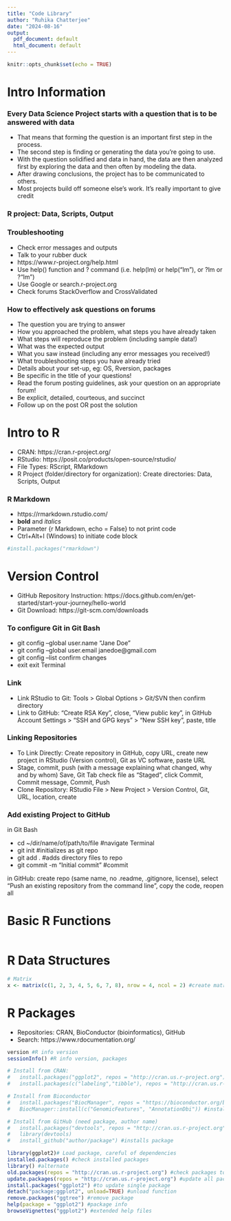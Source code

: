 ```yaml
---
title: "Code Library"
author: "Ruhika Chatterjee"
date: "2024-08-16"
output:
  pdf_document: default
  html_document: default
---
```


```r
knitr::opts_chunk$set(echo = TRUE)
```


# Intro Information

### Every Data Science Project starts with a question that is to be answered with data
- That means that forming the question is an important first step in the process.
- The second step is finding or generating the data you’re going to use.
- With the question solidified and data in hand, the data are then analyzed first by exploring the data and then often by modeling the data.
- After drawing conclusions, the project has to be communicated to others.
- Most projects build off someone else’s work. It’s really important to give credit

### R project: Data, Scripts, Output

### Troubleshooting
- Check error messages and outputs
- Talk to your rubber duck
- https://www.r-project.org/help.html
- Use help() function and ? command (i.e. help(lm) or help("lm"), or ?lm or ?"lm")
- Use Google or search.r-project.org 
- Check forums StackOverflow and CrossValidated

### How to effectively ask questions on forums
- The question you are trying to answer
- How you approached the problem, what steps you have already taken
- What steps will reproduce the problem (including sample data!)
- What was the expected output
- What you saw instead (including any error messages you received!)
- What troubleshooting steps you have already tried
- Details about your set-up, eg: OS, Rversion, packages
- Be specific in the title of your questions!
- Read the forum posting guidelines, ask your question on an appropriate forum!
- Be explicit, detailed, courteous, and succinct
- Follow up on the post OR post the solution


# Intro to R

- CRAN: https://cran.r-project.org/
- RStudio: https://posit.co/products/open-source/rstudio/
- File Types: RScript, RMarkdown
- R Project (folder/directory for organization): Create directories: Data, Scripts, Output

### R Markdown
- https://rmarkdown.rstudio.com/
- **bold** and *italics*
- Parameter {r Markdown, echo = False} to not print code
- Ctrl+Alt+I (Windows) to initiate code block
``` r
#install.packages("rmarkdown")
```


# Version Control
- GitHub Repository Instruction: https://docs.github.com/en/get-started/start-your-journey/hello-world
- Git Download: https://git-scm.com/downloads

### To configure Git in Git Bash
- git config --global user.name "Jane Doe"
- git config --global user.email janedoe@gmail.com
- git config --list           confirm changes
- exit                        exit Terminal

### Link

- Link RStudio to Git: Tools > Global Options > Git/SVN then confirm directory
- Link to GitHub: "Create RSA Key", close, “View public key”, in GitHub Account Settings > “SSH and GPG keys” > “New SSH key”, paste, title

### Linking Repositories
- To Link Directly: Create repository in GitHub, copy URL, create new project in RStudio (Version control), Git as VC software, paste URL
- Stage, commit, push (with a message explaining what changed, why and by whom)
Save, Git Tab check file as "Staged", click Commit, Commit message, Commit, Push
- Clone Repository: RStudio File > New Project > Version Control, Git, URL, location, create

### Add existing Project to GitHub
in Git Bash

- cd ~/dir/name/of/path/to/file #navigate Terminal
- git init #initializes as git repo
- git add . #adds directory files to repo
- git commit -m "Initial commit" #commit

in GitHub: create repo (same name, no .readme, .gitignore, license), select “Push an existing repository from the command line”, copy the code, reopen all


# Basic R Functions
``` r

```


# R Data Structures
``` r
# Matrix
x <- matrix(c(1, 2, 3, 4, 5, 6, 7, 8), nrow = 4, ncol = 2) #create matrix

```


# R Packages
- Repositories: CRAN, BioConductor (bioinformatics), GitHub
- Search: https://www.rdocumentation.org/
``` r
version #R info version
sessionInfo() #R info version, packages

# Install from CRAN:
#   install.packages("ggplot2", repos = "http://cran.us.r-project.org") #install
#   install.packages(c("labeling","tibble"), repos = "http://cran.us.r-project.org") #multiple

# Install from Bioconductor
#   install.packages("BiocManager", repos = "https://bioconductor.org/biocLite.R")
#   BiocManager::install(c("GenomicFeatures", "AnnotationDbi")) #install package

# Install from GitHub (need package, author name)
#   install.packages("devtools", repos = "http://cran.us.r-project.org") #only once
#   library(devtools)
#   install_github("author/package") #installs package

library(ggplot2)# Load package, careful of dependencies
installed.packages() #check installed packages
library() #alternate
old.packages(repos = "http://cran.us.r-project.org") #check packages to update
update.packages(repos = "http://cran.us.r-project.org") #update all packages
install.packages("ggplot2") #to update single package
detach("package:ggplot2", unload=TRUE) #unload function
remove.packages("ggtree") #remove package
help(package = "ggplot2") #package info
browseVignettes("ggplot2") #extended help files

```
